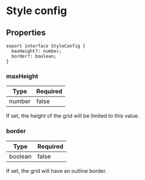 # Style config

## Properties

```tsx
export interface StyleConfig {
  maxHeight?: number;
  border?: boolean;
}
```

### maxHeight

| Type   | Required |
| ------ | -------- |
| number | false     |

If set, the height of the grid will be limited to this value.

### border

| Type    | Required |
| ------- | -------- |
| boolean | false     |

If set, the grid will have an outline border.
